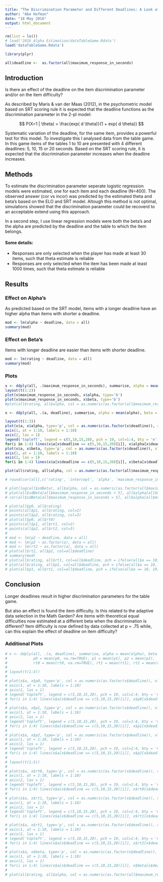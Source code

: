 ```yaml
---
title: "The Discrimination Parameter and Different Deadlines: A Look at the Table Game"
author: "Abe Hofman"
date: "18 May 2016"
output: html_document
---
```


```r
rm(list = ls())
# load('2016 Alpha Estimation/dataTableGame.Rdata')
load('dataTableGame.Rdata')

library(plyr)

all$deadline <-  as.factor(all$maximum_response_in_seconds)
```

## Introduction

Is there an effect of the deadline on the item discrimination parameter and/or on the item difficulty?

As described by Maris & van der Maas (2012), in the psychometric model based on SRT scoring rule it is expected that the deadline functions as the discrimination parameter in the 2-pl model:

$$ P(X=1 | \theta) = \frac{exp( d \theta)}{1 + exp( d \theta)} $$

Systematic variation of the deadline, for the same item, provides a powerful test for this model. To investigate this I analysed data from the table game. In this game items of the tables 1 to 10 are presented with 4 different deadlines: 5, 10, 15 or 20 seconds. Based on the SRT scoring rule, it is expected that the discrimination parameter increases when the deadline increases.

## Methods

To estimate the discrimination parameter seperate logistic regression models were estimated, one for each item and each deadline (N=400). The observed answer (cor vs incor) was predicted by the estimated theta and beta's based on the ELO and SRT model. Altough this method is not optimal, simulations showed that the discrimination parameter could be recoverd to an acceptable extend using this approach.

In a second step, I use linear regression models were both the beta's and the alpha are predicted by the deadline and the table to which the item belongs.

#### Some details:

 - Responses are only selected when the player has made at least 30 items, such that theta estimate is reliable
 - Responses are only selected when the item has been made at least 1000 times, such that theta estimate is reliable

## Results

### Effect on Alpha's

As predicted based on the SRT model, items with a longer deadline have an higher alpha than items with shorter a deadline. 

```r
mod <- lm(alpha ~ deadline, data = all)
summary(mod)
```

### Effect on Beta's

Items with longer deadline are easier than items with shorter deadline. 

```r
mod <- lm(rating ~ deadline, data = all)
summary(mod)
```

### Plots

```r
x <- ddply(all, .(maximum_response_in_seconds), summarise, alpha = mean(alpha), beta = mean(rating))
layout(t(1:2))
plot(x$maximum_response_in_seconds, x$alpha, type='b')
plot(x$maximum_response_in_seconds, x$beta, type='b')
#plot(all$rating, all$alpha, col = as.numeric(as.factor(all$maximum_response_in_seconds)))
```

```r
x <- ddply(all, .(a, deadline), summarise, alpha = mean(alpha), beta = mean(rating))

layout(t(1:3))
plot(x$a, x$alpha, type='p', col = as.numeric(as.factor(x$deadline)), xlab = 'Tafel van:', pch = 19, las = 1, ylab='Alpha', axes = FALSE)
axis(1, at = 1:10, labels = 1:10)
axis(2, las = 1)
legend('topleft', legend = c(5,10,15,20), pch = 19, col=1:4, bty = 'n', ncol = 2)
for(i in 1:4) lines(x$a[x$deadline == c(5,10,15,20)[i]], x$alpha[x$deadline == c(5,10,15,20)[i]], col = i)
plot(x$a, x$beta, type='p', col = as.numeric(as.factor(x$deadline)), xlab = 'Tafel van:', pch = 19, las = 1, ylab='Beta', axes = FALSE)
axis(1, at = 1:10, labels = 1:10)
axis(2, las = 1)
for(i in 1:4) lines(x$a[x$deadline == c(5,10,15,20)[i]], x$beta[x$deadline == c(5,10,15,20)[i]], col = i)

plot(all$rating, all$alpha, col = as.numeric(as.factor(all$maximum_response_in_seconds)), pch = 19)
```


```r

# round(cor(all[,c('rating', 'intercept', 'alpha', 'maximum_response_in_seconds', 'n_responses')]), 3)

# plot(log(all$sdBeta), all$alpha, col = as.numeric(as.factor(all$maximum_response_in_seconds)), pch = 19)
# plot(all$sdBeta[all$maximum_response_in_seconds > 5], all$alpha[all$maximum_response_in_seconds > 5], col = as.numeric(as.factor(all$maximum_response_in_seconds)), pch = 19)
# cor(all$sdBeta[all$maximum_response_in_seconds > 5], all$alpha[all$maximum_response_in_seconds > 5])

# plot(all$p0, all$rating)
# points(all$p1, all$rating, col=2)
# points(all$p2, all$rating, col=3)
# plot(all$p0, all$rt0)
# points(all$p1, all$rt1, col=2)
# points(all$p2, all$rt2, col=3)
# 
# mod <- lm(p2 ~ deadline, data = all)
# mod <- lm(p2 ~ as.factor(a), data = all)
# mod <- lm(rt2 ~ as.factor(a), data = all)
# plot(all$rt2, all$p2, col=all$deadline)
# summary(mod)
# plot(all$rating, all$rt1, col=all$deadline, pch = ifelse(all$a == 10, 19, 1))
# plot(all$rating, all$p1, col=all$deadline, pch = ifelse(all$a == 10, 19, 1))
# plot(all$p1, all$rt1, col=all$deadline, pch = ifelse(all$a == 10, 19, 1))
```

## Conclusion

Longer deadlines result in higher discrimination parameters for the table game.

But also an effect is found the item difficulty. Is this related to the adaptive data selection in the Math Garden? Are items with theoretical equal difficulties now estimated at a different beta when the discrimination is different? Item difficulty is now defined by data collected at p = .75 while, can this explain the effect of deadline on item difficulty?


### Additional Plots

```r
# x <- ddply(all, .(a, deadline), summarise, alpha = mean(alpha), beta = mean(rating), 
#            p0 = mean(p0, na.rm=TRUE), p1 = mean(p1), p2 = mean(p2),
#            rt0 = mean(rt0, na.rm=TRUE), rt1 = mean(rt1), rt2 = mean(rt2))
# 
# layout(t(1:3))
# 
# plot(x$a, x$p0, type='p', col = as.numeric(as.factor(x$deadline)), xlab = 'Tafel van:', pch = 19, las = 1, ylab='Alpha', axes = FALSE)
# axis(1, at = 1:10, labels = 1:10)
# axis(2, las = 1)
# legend('topleft', legend = c(5,10,15,20), pch = 19, col=1:4, bty = 'n', ncol = 2)
# for(i in 1:4) lines(x$a[x$deadline == c(5,10,15,20)[i]], x$p0[x$deadline == c(5,10,15,20)[i]], col = i)
# 
# plot(x$a, x$p1, type='p', col = as.numeric(as.factor(x$deadline)), xlab = 'Tafel van:', pch = 19, las = 1, ylab='Alpha', axes = FALSE)
# axis(1, at = 1:10, labels = 1:10)
# axis(2, las = 1)
# legend('topleft', legend = c(5,10,15,20), pch = 19, col=1:4, bty = 'n', ncol = 2)
# for(i in 1:4) lines(x$a[x$deadline == c(5,10,15,20)[i]], x$p1[x$deadline == c(5,10,15,20)[i]], col = i)
# 
# plot(x$a, x$p2, type='p', col = as.numeric(as.factor(x$deadline)), xlab = 'Tafel van:', pch = 19, las = 1, ylab='Alpha', axes = FALSE)
# axis(1, at = 1:10, labels = 1:10)
# axis(2, las = 1)
# legend('topleft', legend = c(5,10,15,20), pch = 19, col=1:4, bty = 'n', ncol = 2)
# for(i in 1:4) lines(x$a[x$deadline == c(5,10,15,20)[i]], x$p2[x$deadline == c(5,10,15,20)[i]], col = i)
# 
# layout(t(1:3))
# 
# plot(x$a, x$rt0, type='p', col = as.numeric(as.factor(x$deadline)), xlab = 'Tafel van:', pch = 19, las = 1, ylab='Alpha', axes = FALSE)
# axis(1, at = 1:10, labels = 1:10)
# axis(2, las = 1)
# legend('topleft', legend = c(5,10,15,20), pch = 19, col=1:4, bty = 'n', ncol = 2)
# for(i in 1:4) lines(x$a[x$deadline == c(5,10,15,20)[i]], x$rt0[x$deadline == c(5,10,15,20)[i]], col = i)
# 
# plot(x$a, x$rt1, type='p', col = as.numeric(as.factor(x$deadline)), xlab = 'Tafel van:', pch = 19, las = 1, ylab='Alpha', axes = FALSE)
# axis(1, at = 1:10, labels = 1:10)
# axis(2, las = 1)
# legend('topleft', legend = c(5,10,15,20), pch = 19, col=1:4, bty = 'n', ncol = 2)
# for(i in 1:4) lines(x$a[x$deadline == c(5,10,15,20)[i]], x$rt1[x$deadline == c(5,10,15,20)[i]], col = i)

# plot(x$a, x$rt2, type='p', col = as.numeric(as.factor(x$deadline)), xlab = 'Tafel van:', pch = 19, las = 1, ylab='Alpha', axes = FALSE)
# axis(1, at = 1:10, labels = 1:10)
# axis(2, las = 1)
# legend('topleft', legend = c(5,10,15,20), pch = 19, col=1:4, bty = 'n', ncol = 2)
# for(i in 1:4) lines(x$a[x$deadline == c(5,10,15,20)[i]], x$rt2[x$deadline == c(5,10,15,20)[i]], col = i)
# 
# plot(x$a, x$beta, type='p', col = as.numeric(as.factor(x$deadline)), xlab = 'Tafel van:', pch = 19, las = 1, ylab='Beta', axes = FALSE)
# axis(1, at = 1:10, labels = 1:10)
# axis(2, las = 1)
# for(i in 1:4) lines(x$a[x$deadline == c(5,10,15,20)[i]], x$beta[x$deadline == c(5,10,15,20)[i]], col = i)
# 
# plot(all$rating, all$alpha, col = as.numeric(as.factor(all$maximum_response_in_seconds)), pch = 19)
```

